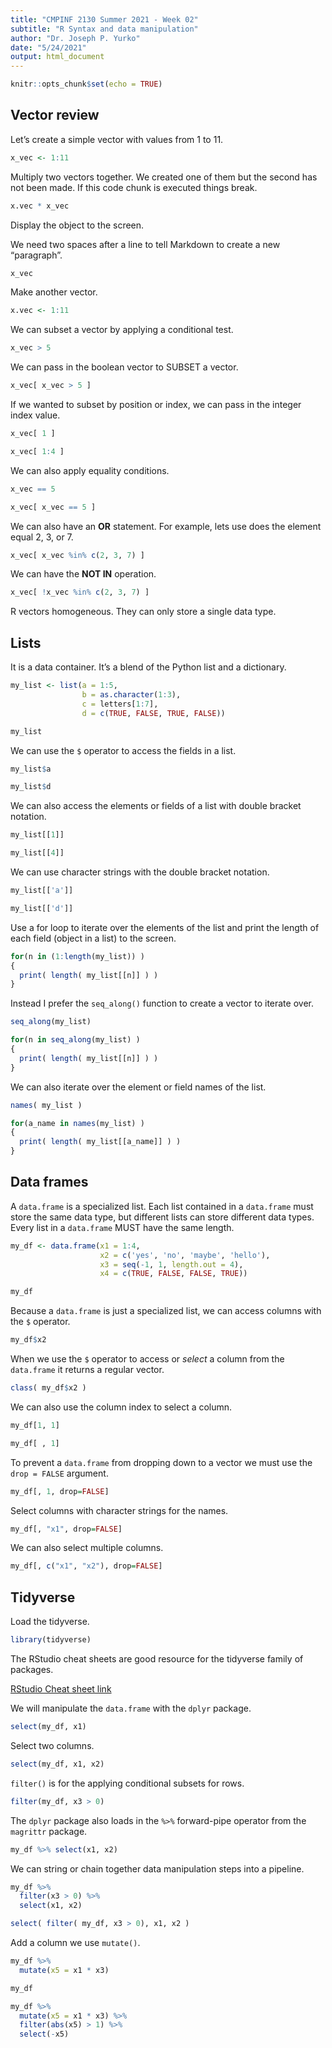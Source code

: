 ```yaml
---
title: "CMPINF 2130 Summer 2021 - Week 02"
subtitle: "R Syntax and data manipulation"
author: "Dr. Joseph P. Yurko"
date: "5/24/2021"
output: html_document
---
```


```r
knitr::opts_chunk$set(echo = TRUE)
```

## Vector review

Let's create a simple vector with values from 1 to 11.  

```r
x_vec <- 1:11
```

Multiply two vectors together. We created one of them but the second has not been made. If this code chunk is executed things break.  

```r
x.vec * x_vec
```

Display the object to the screen.  

We need two spaces after a line to tell Markdown to create a new "paragraph".  

```r
x_vec
```

Make another vector.  

```r
x.vec <- 1:11
```

We can subset a vector by applying a conditional test.  

```r
x_vec > 5
```

We can pass in the boolean vector to SUBSET a vector.  

```r
x_vec[ x_vec > 5 ]
```

If we wanted to subset by position or index, we can pass in the integer index value.  

```r
x_vec[ 1 ]
```

```r
x_vec[ 1:4 ]
```

We can also apply equality conditions.  

```r
x_vec == 5
```

```r
x_vec[ x_vec == 5 ]
```

We can also have an **OR** statement. For example, lets use does the element equal 2, 3, or 7.  

```r
x_vec[ x_vec %in% c(2, 3, 7) ]
```

We can have the **NOT IN** operation.  

```r
x_vec[ !x_vec %in% c(2, 3, 7) ]
```

R vectors homogeneous. They can only store a single data type.  

## Lists

It is a data container. It's a blend of the Python list and a dictionary.  

```r
my_list <- list(a = 1:5,
                b = as.character(1:3),
                c = letters[1:7],
                d = c(TRUE, FALSE, TRUE, FALSE))
```

```r
my_list
```

We can use the `$` operator to access the fields in a list.  

```r
my_list$a

my_list$d
```

We can also access the elements or fields of a list with double bracket notation.  

```r
my_list[[1]]
```

```r
my_list[[4]]
```

We can use character strings with the double bracket notation.  

```r
my_list[['a']]

my_list[['d']]
```

Use a for loop to iterate over the elements of the list and print the length of each field (object in a list) to the screen.  

```r
for(n in (1:length(my_list)) )
{
  print( length( my_list[[n]] ) )
}
```

Instead I prefer the `seq_along()` function to create a vector to iterate over.  

```r
seq_along(my_list)
```

```r
for(n in seq_along(my_list) )
{
  print( length( my_list[[n]] ) )
}
```

We can also iterate over the element or field names of the list.  

```r
names( my_list )
```

```r
for(a_name in names(my_list) )
{
  print( length( my_list[[a_name]] ) )
}
```

## Data frames

A `data.frame` is a specialized list. Each list contained in a `data.frame` must store the same data type, but different lists can store different data types. Every list in a `data.frame` MUST have the same length.  

```r
my_df <- data.frame(x1 = 1:4, 
                    x2 = c('yes', 'no', 'maybe', 'hello'), 
                    x3 = seq(-1, 1, length.out = 4), 
                    x4 = c(TRUE, FALSE, FALSE, TRUE))
```

```r
my_df
```

Because a `data.frame` is just a specialized list, we can access columns with the `$` operator.  

```r
my_df$x2
```

When we use the `$` operator to access or *select* a column from the `data.frame` it returns a regular vector.  

```r
class( my_df$x2 )
```

We can also use the column index to select a column.  

```r
my_df[1, 1]
```

```r
my_df[ , 1]
```

To prevent a `data.frame` from dropping down to a vector we must use the `drop = FALSE` argument.  

```r
my_df[, 1, drop=FALSE]
```

Select columns with character strings for the names.  

```r
my_df[, "x1", drop=FALSE]
```

We can also select multiple columns.  

```r
my_df[, c("x1", "x2"), drop=FALSE]
```

## Tidyverse

Load the tidyverse.  

```r
library(tidyverse)
```

The RStudio cheat sheets are good resource for the tidyverse family of packages.  

[RStudio Cheat sheet link](https://www.rstudio.com/resources/cheatsheets/)  

We will manipulate the `data.frame` with the `dplyr` package.  

```r
select(my_df, x1)
```

Select two columns.  

```r
select(my_df, x1, x2)
```

`filter()` is for the applying conditional subsets for rows.  

```r
filter(my_df, x3 > 0)
```

The `dplyr` package also loads in the `%>%` forward-pipe operator from the `magrittr` package.  

```r
my_df %>% select(x1, x2)
```

We can string or chain together data manipulation steps into a pipeline.  

```r
my_df %>% 
  filter(x3 > 0) %>% 
  select(x1, x2)
```

```r
select( filter( my_df, x3 > 0), x1, x2 )
```

Add a column we use `mutate()`.  

```r
my_df %>% 
  mutate(x5 = x1 * x3)
```


```r
my_df
```

```r
my_df %>% 
  mutate(x5 = x1 * x3) %>% 
  filter(abs(x5) > 1) %>% 
  select(-x5)
```

